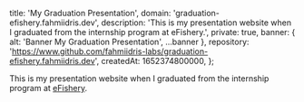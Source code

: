 
  title: 'My Graduation Presentation',
  domain: 'graduation-efishery.fahmiidris.dev',
  description: 'This is my presentation website when I graduated from the internship program at eFishery.',
  private: true,
  banner: { alt: 'Banner My Graduation Presentation', ...banner },
  repository: 'https://www.github.com/fahmiidris-labs/graduation-efishery.fahmiidris.dev',
  createdAt: 1652374800000,
};

This is my presentation website when I graduated from the internship program at [eFishery](https://www.efishery.com).
